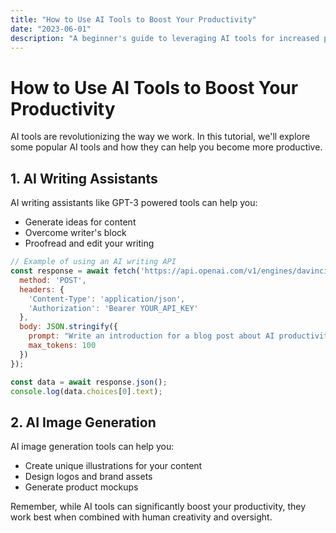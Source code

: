 ```yaml
---
title: "How to Use AI Tools to Boost Your Productivity"
date: "2023-06-01"
description: "A beginner's guide to leveraging AI tools for increased productivity"
---
```


# How to Use AI Tools to Boost Your Productivity

AI tools are revolutionizing the way we work. In this tutorial, we'll explore some popular AI tools and how they can help you become more productive.

## 1. AI Writing Assistants

AI writing assistants like GPT-3 powered tools can help you:

- Generate ideas for content
- Overcome writer's block
- Proofread and edit your writing

```javascript
// Example of using an AI writing API
const response = await fetch('https://api.openai.com/v1/engines/davinci/completions', {
  method: 'POST',
  headers: {
    'Content-Type': 'application/json',
    'Authorization': 'Bearer YOUR_API_KEY'
  },
  body: JSON.stringify({
    prompt: "Write an introduction for a blog post about AI productivity tools",
    max_tokens: 100
  })
});

const data = await response.json();
console.log(data.choices[0].text);
```

## 2. AI Image Generation

AI image generation tools can help you:

- Create unique illustrations for your content
- Design logos and brand assets
- Generate product mockups

Remember, while AI tools can significantly boost your productivity, they work best when combined with human creativity and oversight.
